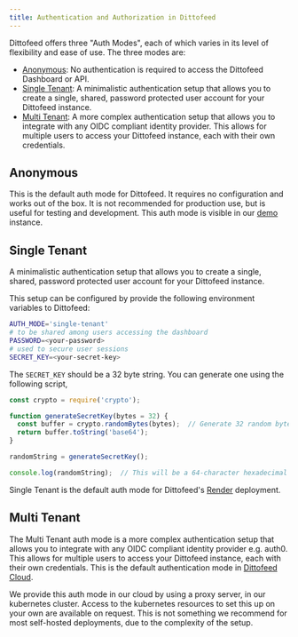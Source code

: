 ```yaml
---
title: Authentication and Authorization in Dittofeed
---
```


Dittofeed offers three "Auth Modes", each of which varies in its level of flexibility and ease of use. The three modes are:

- [Anonymous](#anonymous): No authentication is required to access the Dittofeed Dashboard or API.
- [Single Tenant](#single-tenant): A minimalistic authentication setup that allows you to create a
single, shared, password protected user account for your Dittofeed instance.
- [Multi Tenant](#multi-tenant): A more complex authentication setup that allows you to integrate
with any OIDC compliant identity provider. This allows for multiple users to
access your Dittofeed instance, each with their own credentials.

## Anonymous

This is the default auth mode for Dittofeed. It requires no configuration and works out of the box. It is not recommended for production use, but is useful for testing and development. This auth mode is visible in our [demo](https://demo.dittofeed.com) instance.

## Single Tenant

A minimalistic authentication setup that allows you to create a single, shared, password protected user account for your Dittofeed instance.

This setup can be configured by provide the following environment variables to Dittofeed:

```bash
AUTH_MODE='single-tenant'
# to be shared among users accessing the dashboard
PASSWORD=<your-password>
# used to secure user sessions
SECRET_KEY=<your-secret-key>
```

The `SECRET_KEY` should be a 32 byte string. You can generate one using the following script,

```javascript
const crypto = require('crypto');

function generateSecretKey(bytes = 32) {
  const buffer = crypto.randomBytes(bytes);  // Generate 32 random bytes
  return buffer.toString('base64');  
}

randomString = generateSecretKey();

console.log(randomString);  // This will be a 64-character hexadecimal string
```

Single Tenant is the default auth mode for Dittofeed's [Render](/deployment/self-hosted/render) deployment.

## Multi Tenant

The Multi Tenant auth mode is a more complex authentication setup that allows you to integrate with any OIDC compliant identity provider e.g. auth0. This allows for multiple users to access your Dittofeed instance, each with their own credentials. This is the default authentication mode in [Dittofeed Cloud](/deployment/cloud).

We provide this auth mode in our cloud by using a proxy server, in our kubernetes cluster. Access to the kubernetes resources to set this up on your own are available on request. This is not something we recommend for most self-hosted deployments, due to the complexity of the setup.

